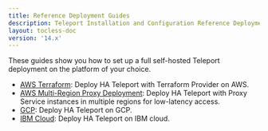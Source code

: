 ```yaml
---
title: Reference Deployment Guides
description: Teleport Installation and Configuration Reference Deployment Guides.
layout: tocless-doc
version: '14.x'
---
```


These guides show you how to set up a full self-hosted Teleport deployment on
the platform of your choice.

- [AWS Terraform](/ver/14.x/deploy-a-cluster/deployments/aws-terraform): Deploy HA Teleport with
  Terraform Provider on AWS.
- [AWS Multi-Region Proxy
  Deployment](/ver/14.x/deploy-a-cluster/deployments/aws-gslb-proxy-peering-ha-deployment): Deploy HA
  Teleport with Proxy Service instances in multiple regions for low-latency
  access.
- [GCP](/ver/14.x/deploy-a-cluster/deployments/gcp): Deploy HA Teleport on GCP.
- [IBM Cloud](/ver/14.x/deploy-a-cluster/deployments/ibm): Deploy HA Teleport on IBM cloud.
